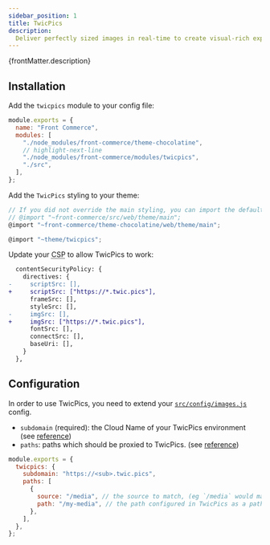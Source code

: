 ```yaml
---
sidebar_position: 1
title: TwicPics
description:
  Deliver perfectly sized images in real-time to create visual-rich experiences.
---
```



<SinceVersion tag="2.21" />

<p>{frontMatter.description}</p>

## Installation

Add the `twicpics` module to your config file:

```js title=".front-commerce.js"
module.exports = {
  name: "Front Commerce",
  modules: [
    "./node_modules/front-commerce/theme-chocolatine",
    // highlight-next-line
    "./node_modules/front-commerce/modules/twicpics",
    "./src",
  ],
};
```

Add the `TwicPics` styling to your theme:

```js title="src/web/theme/main.scss"
// If you did not override the main styling, you can import the default one
// @import "~front-commerce/src/web/theme/main";
@import "~front-commerce/theme-chocolatine/web/theme/main";

@import "~theme/twicpics";
```

Update your <abbr title="Content Security Policy">CSP</abbr> to allow TwicPics
to work:

```diff title="src/config/website.jss"
  contentSecurityPolicy: {
    directives: {
-     scriptSrc: [],
+     scriptSrc: ["https://*.twic.pics"],
      frameSrc: [],
      styleSrc: [],
-     imgSrc: [],
+     imgSrc: ["https://*.twic.pics"],
      fontSrc: [],
      connectSrc: [],
      baseUri: [],
    }
  },
```

## Configuration

In order to use TwicPics, you need to extend your
[`src/config/images.js`](/docs/reference/configurations#configimagesjs) config.

- `subdomain` (required): the Cloud Name of your TwicPics environment (see
  [reference](https://www.twicpics.com/docs/getting-started/fundamentals#domains-and-paths))
- `paths`: paths which should be proxied to TwicPics. (see
[reference](https://www.twicpics.com/docs/getting-started/fundamentals#domains-and-paths))
<!-- TODO:  `transformations`: transformations which should be applied to the images. -->

```js title="src/config/images.js"
module.exports = {
  twicpics: {
    subdomain: "https://<sub>.twic.pics",
    paths: [
      {
        source: "/media", // the source to match, (eg `/media` would match `/media/image.jpg`, or `https://my-domain.com/media` would match `https://my-domain.com/media/image.jpg`)
        path: "/my-media", // the path configured in TwicPics as a path for the source.
      },
    ],
  },
};
```

<!-- TODO: ## Transformations

We currently only support the following transformations:

- `quality`: The quality of the image to be delivered. defaults to `auto` (see
  [docs](https://cloudinary.com/documentation/image_optimization#automatic_quality_selection_q_auto))
- `gravity`: The part of the image to focus on. defaults to `auto` (see
  [docs](https://cloudinary.com/documentation/resizing_and_cropping#control_gravity))

Do not hesitate to <ContactLink>open an issue</ContactLink> if you need more
transformations.

### Preset Transformations

You can also apply different transformations based on the preset, for example:

```js title="src/config/images.js"
module.exports = {
  presets: {
    large: {
      width: 100,
      height: 100,
      // highlight-start
        twicpics: {
          transformations:{
            // TODO
          }
        },
      // highlight-end
    },
  },
  twicpics: {
    subdomain: "https://<sub>.twic.pics",
    paths: [
      {
        source: "/media", // the source to match, (eg `/media`, or `https://my-domain.com/media`)
        path: "/my-media", // the path configured in TwicPics
      },
    ],
     transformations:{
        // TODO
      }
  },
};
``` -->
